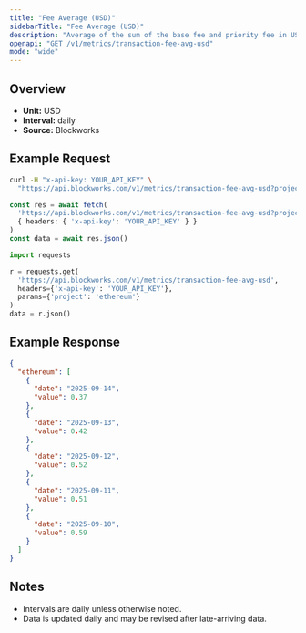 ```yaml
---
title: "Fee Average (USD)"
sidebarTitle: "Fee Average (USD)"
description: "Average of the sum of the base fee and priority fee in USD that day"
openapi: "GET /v1/metrics/transaction-fee-avg-usd"
mode: "wide"
---
```


## Overview

- **Unit:** USD
- **Interval:** daily
- **Source:** Blockworks

## Example Request

<CodeGroup>

```bash cURL
curl -H "x-api-key: YOUR_API_KEY" \
  "https://api.blockworks.com/v1/metrics/transaction-fee-avg-usd?project=ethereum"
```

```typescript TypeScript
const res = await fetch(
  'https://api.blockworks.com/v1/metrics/transaction-fee-avg-usd?project=ethereum',
  { headers: { 'x-api-key': 'YOUR_API_KEY' } }
)
const data = await res.json()
```

```python Python
import requests

r = requests.get(
  'https://api.blockworks.com/v1/metrics/transaction-fee-avg-usd',
  headers={'x-api-key': 'YOUR_API_KEY'},
  params={'project': 'ethereum'}
)
data = r.json()
```

</CodeGroup>

## Example Response

```json
{
  "ethereum": [
    {
      "date": "2025-09-14",
      "value": 0.37
    },
    {
      "date": "2025-09-13",
      "value": 0.42
    },
    {
      "date": "2025-09-12",
      "value": 0.52
    },
    {
      "date": "2025-09-11",
      "value": 0.51
    },
    {
      "date": "2025-09-10",
      "value": 0.59
    }
  ]
}
```

## Notes
- Intervals are daily unless otherwise noted.
- Data is updated daily and may be revised after late-arriving data.